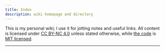 ```yaml
---
title: Index
description: wiki homepage and directory
---
```

This is my personal wiki;
I use it for jotting notes and useful links.
All content is licensed under [CC BY-NC 4.0][cc] unless stated otherwise,
while [the code][github] is [MIT licensed][license].

[cc]: https://creativecommons.org/licenses/by-nc/4.0/deed.en
[github]: https://github.com/woodalis/wiki.inforno.graphics
[license]: https://github.com/woodalis/wiki.inforno.graphics/blob/main/LICENSE

***

<Sitemap />
